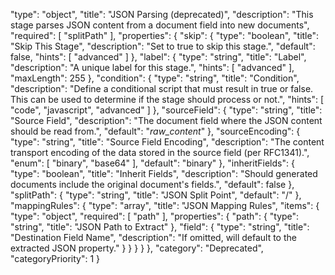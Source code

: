   "type": "object",
  "title": "JSON Parsing (deprecated)",
  "description": "This stage parses JSON content from a document field into new documents",
  "required": [
    "splitPath"
  ],
  "properties": {
    "skip": {
      "type": "boolean",
      "title": "Skip This Stage",
      "description": "Set to true to skip this stage.",
      "default": false,
      "hints": [
        "advanced"
      ]
    },
    "label": {
      "type": "string",
      "title": "Label",
      "description": "A unique label for this stage.",
      "hints": [
        "advanced"
      ],
      "maxLength": 255
    },
    "condition": {
      "type": "string",
      "title": "Condition",
      "description": "Define a conditional script that must result in true or false. This can be used to determine if the stage should process or not.",
      "hints": [
        "code",
        "javascript",
        "advanced"
      ]
    },
    "sourceField": {
      "type": "string",
      "title": "Source Field",
      "description": "The document field where the JSON content should be read from.",
      "default": "_raw_content_"
    },
    "sourceEncoding": {
      "type": "string",
      "title": "Source Field Encoding",
      "description": "The content transport encoding of the data stored in the source field (per RFC1341).",
      "enum": [
        "binary",
        "base64"
      ],
      "default": "binary"
    },
    "inheritFields": {
      "type": "boolean",
      "title": "Inherit Fields",
      "description": "Should generated documents include the original document's fields.",
      "default": false
    },
    "splitPath": {
      "type": "string",
      "title": "JSON Split Point",
      "default": "/"
    },
    "mappingRules": {
      "type": "array",
      "title": "JSON Mapping Rules",
      "items": {
        "type": "object",
        "required": [
          "path"
        ],
        "properties": {
          "path": {
            "type": "string",
            "title": "JSON Path to Extract"
          },
          "field": {
            "type": "string",
            "title": "Destination Field Name",
            "description": "If omitted, will default to the extracted JSON property."
          }
        }
      }
    }
  },
  "category": "Deprecated",
  "categoryPriority": 1
}
